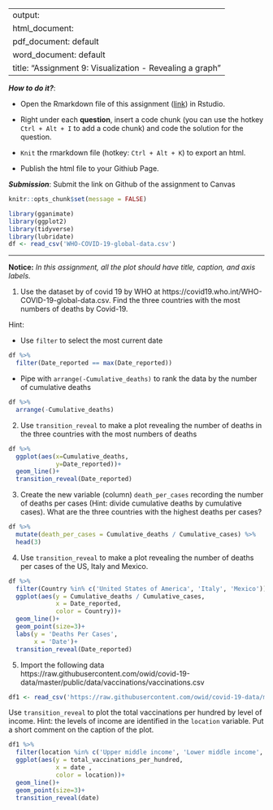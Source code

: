 
---
output: 
  html_document:
  pdf_document: default
  word_document: default
title: "Assignment 9: Visualization - Revealing a graph"
---

***How to do it?***: 

- Open the Rmarkdown file of this assignment ([link](assignment9.Rmd)) in Rstudio. 

- Right under each **question**, insert  a code chunk (you can use the hotkey `Ctrl + Alt + I` to add a code chunk) and code the solution for the question. 

- `Knit` the rmarkdown file (hotkey: `Ctrl + Alt + K`) to export an html.  

-  Publish the html file to your Githiub Page. 

***Submission***: Submit the link on Github of the assignment to Canvas

```r
knitr::opts_chunk$set(message = FALSE)
```

```r
library(gganimate)
library(ggplot2)
library(tidyverse)
library(lubridate)
df <- read_csv('WHO-COVID-19-global-data.csv')
```

-------

**Notice:** *In this assignment, all the plot should have title, caption, and axis labels. *

1. Use the dataset by of covid 19 by WHO at https://covid19.who.int/WHO-COVID-19-global-data.csv. Find the three countries with the most numbers of deaths by Covid-19. 

Hint: 

-  Use `filter` to select the most current date 
```r
df %>% 
  filter(Date_reported == max(Date_reported))
```


-  Pipe with `arrange(-Cumulative_deaths)` to rank the data by the number of cumulative deaths

```r
df %>% 
  arrange(-Cumulative_deaths)
```

2. Use `transition_reveal` to make a plot revealing the number of deaths in the three countries with the most numbers of deaths
```r
df %>%  
  ggplot(aes(x=Cumulative_deaths,
             y=Date_reported))+
  geom_line()+
  transition_reveal(Date_reported)
```

3. Create the new variable (column) `death_per_cases` recording the number of deaths per cases (Hint: divide cumulative deaths by cumulative cases).  What are the three countries with the highest deaths per cases? 
```r
df %>% 
  mutate(death_per_cases = Cumulative_deaths / Cumulative_cases) %>%   arrange(desc(death_per_cases)) %>% 
  head(3)
```

4. Use `transition_reveal` to make a plot revealing the number of deaths per cases of the US, Italy and Mexico. 
```r
df %>% 
  filter(Country %in% c('United States of America', 'Italy', 'Mexico')) %>% 
  ggplot(aes(y = Cumulative_deaths / Cumulative_cases,
             x = Date_reported,
             color = Country))+
  geom_line()+
  geom_point(size=3)+
  labs(y = 'Deaths Per Cases',
       x = 'Date')+
  transition_reveal(Date_reported)
```

5. Import the following data https://raw.githubusercontent.com/owid/covid-19-data/master/public/data/vaccinations/vaccinations.csv
```r
df1 <- read_csv('https://raw.githubusercontent.com/owid/covid-19-data/master/public/data/vaccinations/vaccinations.csv')
```
                      
Use `transition_reveal` to plot the total vaccinations per hundred by level of income. Hint: the levels of income are identified in the `location` variable. Put a short comment on the caption of the plot. 
```r
df1 %>% 
  filter(location %in% c('Upper middle income', 'Lower middle income', 'Low income', 'High income')) %>% 
  ggplot(aes(y = total_vaccinations_per_hundred,
             x = date ,
             color = location))+
  geom_line()+
  geom_point(size=3)+
  transition_reveal(date)
```


